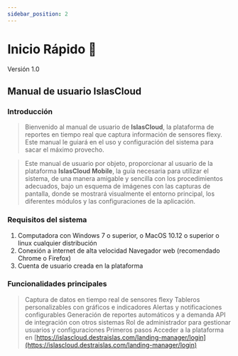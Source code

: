 ```yaml
---
sidebar_position: 2
---
```




# Inicio Rápido 🚀
<Highlight color="#999999">Versión 1.0</Highlight>

## Manual de usuario Islas**Cloud**
### Introducción
> Bienvenido al manual de usuario de **IslasCloud**, la plataforma de reportes en tiempo real que captura información de sensores flexy. Este manual le guiará en el uso y configuración del sistema para sacar el máximo provecho.

> Este manual de usuario por objeto, proporcionar al usuario de la plataforma **IslasCloud Mobile**, la guía necesaria para utilizar el sistema, de una manera amigable y sencilla con los procedimientos adecuados, bajo un esquema de imágenes con las capturas de pantalla, donde se mostrará visualmente el entorno principal, los diferentes módulos y las configuraciones de la aplicación.

### Requisitos del sistema
1. Computadora con Windows 7 o superior, o MacOS 10.12 o superior o linux cualquier distribución
2. Conexión a internet de alta velocidad
Navegador web (recomendado Chrome o Firefox)
3. Cuenta de usuario creada en la plataforma

### Funcionalidades principales
> Captura de datos en tiempo real de sensores flexy
Tableros personalizables con gráficos e indicadores
Alertas y notificaciones configurables
Generación de reportes automáticos y a demanda
API de integración con otros sistemas
Rol de administrador para gestionar usuarios y configuraciones
Primeros pasos
Acceder a la plataforma en [https://islascloud.destraislas.com/landing-manager/login](https://islascloud.destraislas.com/landing-manager/login) 

